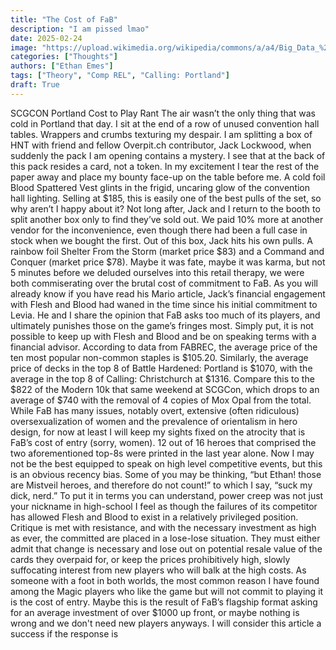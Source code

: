 ```yaml
---
title: "The Cost of FaB"
description: "I am pissed lmao"
date: 2025-02-24
image: "https://upload.wikimedia.org/wikipedia/commons/a/a4/Big_Data_%2827774352248%29.jpg"
categories: ["Thoughts"]
authors: ["Ethan Emes"]
tags: ["Theory", "Comp REL", "Calling: Portland"]
draft: True
---
```


SCGCON Portland Cost to Play Rant
The air wasn’t the only thing that was cold in Portland that day. 
I sit at the end of a row of unused convention hall tables. Wrappers and crumbs texturing my despair. I am splitting a box of HNT with friend and fellow Overpit.ch contributor, Jack Lockwood, when suddenly the pack I am opening contains a mystery. I see that at the back of this pack resides a card, not a token. In my excitement I tear the rest of the paper away and place my bounty face-up on the table before me. A cold foil Blood Spattered Vest glints in the frigid, uncaring glow of the convention hall lighting. Selling at $185, this is easily one of the best pulls of the set, so why aren’t I happy about it? Not long after, Jack and I return to the booth to split another box only to find they’ve sold out. We paid 10% more at another vendor for the inconvenience, even though there had been a full case in stock when we bought the first. Out of this box, Jack hits his own pulls. A rainbow foil Shelter From the Storm (market price $83) and a Command and Conquer (market price $78).
 Maybe it was fate, maybe it was karma, but not 5 minutes before we deluded ourselves into this retail therapy, we were both commiserating over the brutal cost of commitment to FaB. As you will already know if you have read his Mario article, Jack’s financial engagement with Flesh and Blood had waned in the time since his initial commitment to Levia. He and I share the opinion that FaB asks too much of its players, and ultimately punishes those on the game’s fringes most. Simply put, it is not possible to keep up with Flesh and Blood and be on speaking terms with a financial advisor. 
According to data from FABREC, the average price of the ten most popular non-common staples is $105.20. Similarly, the average price of decks in the top 8 of Battle Hardened: Portland is $1070, with the average in the top 8 of Calling: Christchurch at $1316. Compare this to the $822 of the Modern 10k that same weekend at SCGCon, which drops to an average of $740 with the removal of 4 copies of Mox Opal from the total. While FaB has many issues, notably overt, extensive (often ridiculous) oversexualization of women and the prevalence of orientalism in hero design, for now at least I will keep my sights fixed on the atrocity that is FaB’s cost of entry (sorry, women). 
12 out of 16 heroes that comprised the two aforementioned top-8s were printed in the last year alone. Now I may not be the best equipped to speak on high level competitive events, but this is an obvious recency bias. Some of you may be thinking, “but Ethan! those are Mistveil heroes, and therefore do not count!” to which I say, “suck my dick, nerd.” To put it in terms you can understand, power creep was not just your nickname in high-school
I feel as though the failures of its competitor has allowed Flesh and Blood to exist in a relatively privileged position. Critique is met with resistance, and with the necessary investment as high as ever, the committed are placed in a lose-lose situation. They must either admit that change is necessary and lose out on potential resale value of the cards they overpaid for, or keep the prices prohibitively high, slowly suffocating interest from new players who will balk at the high costs. 
As someone with a foot in both worlds, the most common reason I have found among the Magic players who like the game but will not commit to playing it is the cost of entry. Maybe this is the result of FaB’s flagship format asking for an average investment of over $1000 up front, or maybe nothing is wrong and we don't need new players anyways.
I will consider this article a success if the response is

